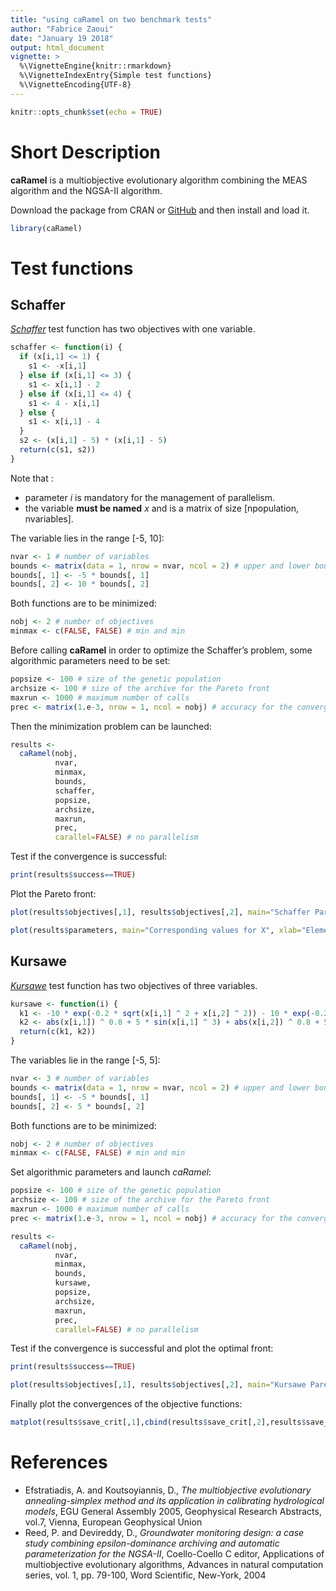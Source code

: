 ```yaml
---
title: "using caRamel on two benchmark tests"
author: "Fabrice Zaoui"
date: "January 19 2018"
output: html_document
vignette: >
  %\VignetteEngine{knitr::rmarkdown}
  %\VignetteIndexEntry{Simple test functions}
  %\VignetteEncoding{UTF-8}
---
```


```r
knitr::opts_chunk$set(echo = TRUE)
```
# Short Description

**caRamel** is a multiobjective evolutionary algorithm combining the MEAS algorithm and the NGSA-II algorithm.

Download the package from CRAN or [GitHub](https://github.com/fzao/caRamel) and then install and load it.

```r
library(caRamel)
```

# Test functions

## Schaffer

[*Schaffer*](https://en.wikipedia.org/wiki/File:Schaffer_function_2_-_multi-objective.pdf) test function has two objectives with one variable.

```r
schaffer <- function(i) {
  if (x[i,1] <= 1) {
    s1 <- -x[i,1]
  } else if (x[i,1] <= 3) {
    s1 <- x[i,1] - 2
  } else if (x[i,1] <= 4) {
    s1 <- 4 - x[i,1]
  } else {
    s1 <- x[i,1] - 4
  }
  s2 <- (x[i,1] - 5) * (x[i,1] - 5)
  return(c(s1, s2))
}
```

Note that :

* parameter _i_ is mandatory for the management of parallelism.
* the variable __must be named__ _x_ and is a matrix of size [npopulation, nvariables].

The variable lies in the range [-5, 10]:

```r
nvar <- 1 # number of variables
bounds <- matrix(data = 1, nrow = nvar, ncol = 2) # upper and lower bounds
bounds[, 1] <- -5 * bounds[, 1]
bounds[, 2] <- 10 * bounds[, 2]
```

Both functions are to be minimized:

```r
nobj <- 2 # number of objectives
minmax <- c(FALSE, FALSE) # min and min
```

Before calling **caRamel** in order to optimize the Schaffer's problem, some algorithmic parameters need to be set:

```r
popsize <- 100 # size of the genetic population
archsize <- 100 # size of the archive for the Pareto front
maxrun <- 1000 # maximum number of calls
prec <- matrix(1.e-3, nrow = 1, ncol = nobj) # accuracy for the convergence phase
```

Then the minimization problem can be launched:

```r
results <-
  caRamel(nobj,
          nvar,
          minmax,
          bounds,
          schaffer,
          popsize,
          archsize,
          maxrun,
          prec,
          carallel=FALSE) # no parallelism
```

Test if the convergence is successful:

```r
print(results$success==TRUE)
```

Plot the Pareto front:

```r
plot(results$objectives[,1], results$objectives[,2], main="Schaffer Pareto front", xlab="Objective #1", ylab="Objective #2")
```

```r
plot(results$parameters, main="Corresponding values for X", xlab="Element of the archive", ylab="X Variable")
```

## Kursawe

[*Kursawe*](https://en.wikipedia.org/wiki/File:Kursawe_function.pdf) test function has two objectives of three variables.

```r
kursawe <- function(i) {
  k1 <- -10 * exp(-0.2 * sqrt(x[i,1] ^ 2 + x[i,2] ^ 2)) - 10 * exp(-0.2 * sqrt(x[i,2] ^2 + x[i,3] ^ 2))
  k2 <- abs(x[i,1]) ^ 0.8 + 5 * sin(x[i,1] ^ 3) + abs(x[i,2]) ^ 0.8 + 5 * sin(x[i,2] ^3) + abs(x[i,3]) ^ 0.8 + 5 * sin(x[i,3] ^ 3)
  return(c(k1, k2))
}
```

The variables lie in the range [-5, 5]:

```r
nvar <- 3 # number of variables
bounds <- matrix(data = 1, nrow = nvar, ncol = 2) # upper and lower bounds
bounds[, 1] <- -5 * bounds[, 1]
bounds[, 2] <- 5 * bounds[, 2]
```

Both functions are to be minimized:

```r
nobj <- 2 # number of objectives
minmax <- c(FALSE, FALSE) # min and min
```

Set algorithmic parameters and launch *caRamel*:

```r
popsize <- 100 # size of the genetic population
archsize <- 100 # size of the archive for the Pareto front
maxrun <- 1000 # maximum number of calls
prec <- matrix(1.e-3, nrow = 1, ncol = nobj) # accuracy for the convergence phase

results <- 
  caRamel(nobj,
          nvar,
          minmax,
          bounds,
          kursawe,
          popsize,
          archsize,
          maxrun,
          prec,
          carallel=FALSE) # no parallelism
```

Test if the convergence is successful and plot the optimal front:

```r
print(results$success==TRUE)

plot(results$objectives[,1], results$objectives[,2], main="Kursawe Pareto front", xlab="Objective #1", ylab="Objective #2")
```

Finally plot the convergences of the objective functions:

```r
matplot(results$save_crit[,1],cbind(results$save_crit[,2],results$save_crit[,3]),type="l",col=c("blue","red"), main="Convergence", xlab="Number of calls", ylab="Objectives values")
```

# References

* Efstratiadis, A. and Koutsoyiannis, D., _The multiobjective evolutionary annealing-simplex method and its application in calibrating hydrological models_, EGU General Assembly 2005, Geophysical Research Abstracts, vol.7, Vienna, European Geophysical Union
* Reed, P. and Devireddy, D., _Groundwater monitoring design: a case study combining epsilon-dominance archiving and automatic parameterization for the NGSA-II_, Coello-Coello C editor, Applications of multiobjective evolutionary algorithms, Advances in natural computation series, vol. 1, pp. 79-100, Word Scientific, New-York, 2004
